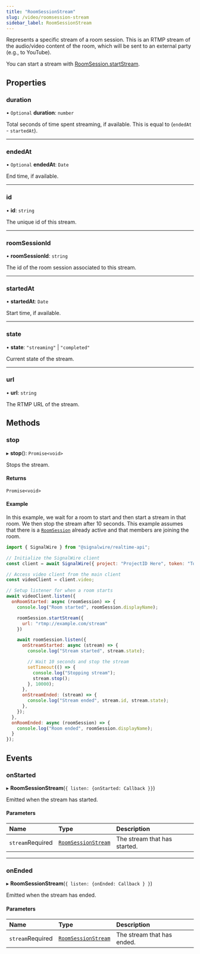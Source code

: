 ```yaml
---
title: "RoomSessionStream"
slug: /video/roomsession-stream
sidebar_label: RoomSessionStream
---
```


[roomsession]: ./video-roomsession.mdx
[roomsessionstream-1]: ./video-roomsessionstream.mdx
[video-roomsession]: ./video-roomsession.mdx#startstream

Represents a specific stream of a room session. This is an RTMP stream of the
audio/video content of the room, which will be sent to an external party (e.g.,
to YouTube).

You can start a stream with [RoomSession.startStream][video-roomsession].

## **Properties**

### duration

• `Optional` **duration**: `number`

Total seconds of time spent streaming, if available. This is equal to (`endedAt` - `startedAt`).

---

### endedAt

• `Optional` **endedAt**: `Date`

End time, if available.

---

### id

• **id**: `string`

The unique id of this stream.

---

### roomSessionId

• **roomSessionId**: `string`

The id of the room session associated to this stream.

---

### startedAt

• **startedAt**: `Date`

Start time, if available.

---

### state

• **state**: `"streaming"` \| `"completed"`

Current state of the stream.

---

### url

• **url**: `string`

The RTMP URL of the stream.

## **Methods**

### stop

▸ **stop**(): `Promise<void>`

Stops the stream.

#### Returns

`Promise<void>`

#### Example

In this example, we wait for a room to start and then start
a stream in that room. We then stop the stream after 10 seconds.
This example assumes that there is a [`RoomSession`][roomsession] already active and that members are joining the room.

```javascript
import { SignalWire } from "@signalwire/realtime-api";

// Initialize the SignalWire client
const client = await SignalWire({ project: "ProjectID Here", token: "Token Here" });

// Access video client from the main client
const videoClient = client.video;

// Setup listener for when a room starts
await videoClient.listen({
  onRoomStarted: async (roomSession) => {
    console.log("Room started", roomSession.displayName);

    roomSession.startStream({
      url: "rtmp://example.com/stream"
    })

    await roomSession.listen({
      onStreamStarted: async (stream) => {
        console.log("Stream started", stream.state);

        // Wait 10 seconds and stop the stream
        setTimeout(() => {
          console.log("Stopping stream");
          stream.stop();
        }, 10000);
      },
      onStreamEnded: (stream) => {
        console.log("Stream ended", stream.id, stream.state);
      },
    });
  },
  onRoomEnded: async (roomSession) => {
    console.log("Room ended", roomSession.displayName);
  }
});
```

## **Events**

### onStarted

▸ **RoomSessionStream**(`{ listen: {onStarted: Callback }}`)

Emitted when the stream has started.

#### Parameters

| Name     | Type                                                 | Description                  |
|:---------|:-----------------------------------------------------|:-----------------------------|
| `stream`<span className="required-arg">Required</span> | [`RoomSessionStream`][roomsessionstream-1] | The stream that has started. |

---

### onEnded

▸ **RoomSessionStream**(`{ listen: {onEnded: Callback } }`)

Emitted when the stream has ended.

#### Parameters

| Name     | Type                                                 | Description                |
|:---------|:-----------------------------------------------------|:---------------------------|
| `stream`<span className="required-arg">Required</span> | [`RoomSessionStream`][roomsessionstream-1] | The stream that has ended. |
